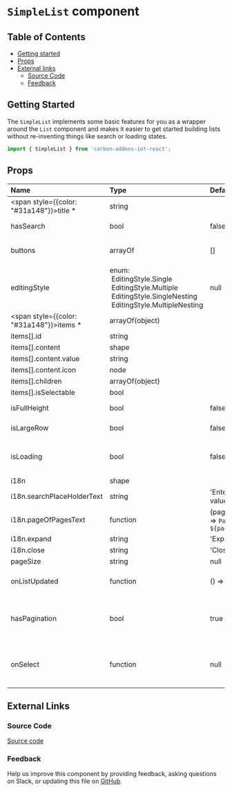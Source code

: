 # `SimpleList` component

## Table of Contents

- [Getting started](#getting-started)
- [Props](#props)
- [External links](#external-links)
  - [Source Code](#source-code)
  - [Feedback](#feedback)

## Getting Started

The `SimpleList` implements some basic features for you as a wrapper around the `List` component and makes it easier to get started building lists without re-inventing things like search or loading states.

```jsx
import { SimpleList } from 'carbon-addons-iot-react';
```

## Props

| Name                                             | Type                                                                                                                                                 | Default                  | Description                                                               |
| :----------------------------------------------- | :--------------------------------------------------------------------------------------------------------------------------------------------------- | :----------------------- | :------------------------------------------------------------------------ |
| <span style={{color: "#31a148"}}>title \*</span> | string                                                                                                                                               |                          | list title                                                                |
| hasSearch                                        | bool                                                                                                                                                 | false                    | use search with default behavior                                          |
| buttons                                          | arrayOf                                                                                                                                              | []                       | action buttons on right side of list title                                |
| editingStyle                                     | enum:<br/>&nbsp;EditingStyle.Single<br/>&nbsp;EditingStyle.Multiple<br/>&nbsp;EditingStyle.SingleNesting<br/>&nbsp;EditingStyle.MultipleNesting<br/> | null                     | list editing style                                                        |
| <span style={{color: "#31a148"}}>items \*</span> | arrayOf(object)                                                                                                                                      |                          | data source of list items                                                 |
| items[].id                                       | string                                                                                                                                               |                          |                                                                           |
| items[].content                                  | shape                                                                                                                                                |                          |                                                                           |
| items[].content.value                            | string                                                                                                                                               |                          |                                                                           |
| items[].content.icon                             | node                                                                                                                                                 |                          |                                                                           |
| items[].children                                 | arrayOf(object)                                                                                                                                      |                          |                                                                           |
| items[].isSelectable                             | bool                                                                                                                                                 |                          |                                                                           |
| isFullHeight                                     | bool                                                                                                                                                 | false                    | use full height in list                                                   |
| isLargeRow                                       | bool                                                                                                                                                 | false                    | use large/fat row in list                                                 |
| isLoading                                        | bool                                                                                                                                                 | false                    | optional skeleton to be rendered while loading data                       |
| i18n                                             | shape                                                                                                                                                |                          | i18n strings                                                              |
| i18n.searchPlaceHolderText                       | string                                                                                                                                               | 'Enter a value'          |                                                                           |
| i18n.pageOfPagesText                             | function                                                                                                                                             | (page) => `Page ${page}` |                                                                           |
| i18n.expand                                      | string                                                                                                                                               | 'Expand'                 |                                                                           |
| i18n.close                                       | string                                                                                                                                               | 'Close'                  |                                                                           |
| pageSize                                         | string                                                                                                                                               | null                     | pageSize                                                                  |
| onListUpdated                                    | function                                                                                                                                             | () => {}                 | callback function returned a modified list                                |
| hasPagination                                    | bool                                                                                                                                                 | true                     | optionally renders SimplePagination at the bottom of the list             |
| onSelect                                         | function                                                                                                                                             | null                     | Optional callback when a item is selected. OnSelect(itemId, parentItemId) |

## External Links

### Source Code

[Source code](https://github.com/carbon-design-system/carbon-addons-iot-react/tree/next/packages/react/src/components/SimpleList)

### Feedback

Help us improve this component by providing feedback, asking questions on Slack, or updating this file on
[GitHub](https://github.com/carbon-design-system/carbon-addons-iot-react/tree/next/packages/react/src/components/SimpleList/SimpleList.mdx).
